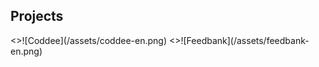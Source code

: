 
<Contents />

<Contribution />

## Projects

<div className="mt-4 grid grid-cols-1 gap-4 sm:grid-cols-2">
  <Card.Link title="Coddee" href="https://coddee.dev">
    <>![Coddee](/assets/coddee-en.png)</>
  </Card.Link>
  <Card.Link title="Feedbank" href="https://feedbank.app/en">
    <>![Feedbank](/assets/feedbank-en.png)</>
  </Card.Link>
</div>

<Comment />
